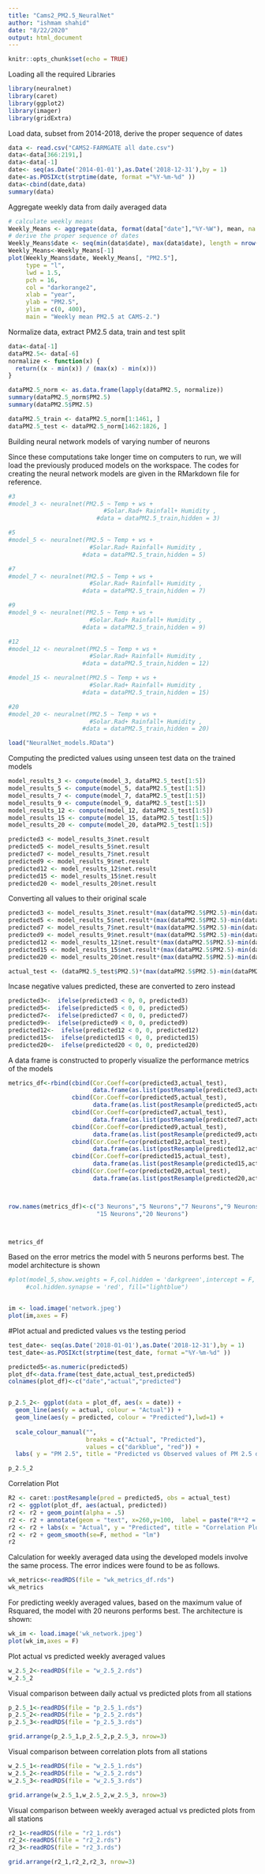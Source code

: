 ---
title: "Cams2_PM2.5_NeuralNet"
author: "ishmam shahid"
date: "8/22/2020"
output: html_document
---

```{r setup, include=FALSE}
knitr::opts_chunk$set(echo = TRUE)
```

Loading all the required Libraries
```{r, message=FALSE, warning=FALSE}
library(neuralnet)
library(caret)
library(ggplot2)
library(imager)
library(gridExtra)
```

Load data, subset from 2014-2018, derive the proper sequence of dates

```{r}
data <- read.csv("CAMS2-FARMGATE all date.csv")
data<-data[366:2191,]
data<-data[-1]
date<- seq(as.Date('2014-01-01'),as.Date('2018-12-31'),by = 1)
date<-as.POSIXct(strptime(date, format ="%Y-%m-%d" ))
data<-cbind(date,data)
summary(data)
```

Aggregate weekly data from daily averaged data
```{r,warning=FALSE}
# calculate weekly means
Weekly_Means <- aggregate(data, format(data["date"],"%Y-%W"), mean, na.rm = TRUE)
# derive the proper sequence of dates
Weekly_Means$date <- seq(min(data$date), max(data$date), length = nrow(Weekly_Means))
Weekly_Means<-Weekly_Means[-1]
plot(Weekly_Means$date, Weekly_Means[, "PM2.5"],
     type = "l",
     lwd = 1.5,
     pch = 16,
     col = "darkorange2",
     xlab = "year",
     ylab = "PM2.5",
     ylim = c(0, 400),
     main = "Weekly mean PM2.5 at CAMS-2.")
```



Normalize data, extract PM2.5 data, train and test split
```{r}
data<-data[-1]
dataPM2.5<- data[-6]
normalize <- function(x) {
  return((x - min(x)) / (max(x) - min(x)))
}

dataPM2.5_norm <- as.data.frame(lapply(dataPM2.5, normalize))
summary(dataPM2.5_norm$PM2.5)
summary(dataPM2.5$PM2.5)

dataPM2.5_train <- dataPM2.5_norm[1:1461, ]
dataPM2.5_test <- dataPM2.5_norm[1462:1826, ]
```
Building neural network models of varying number of neurons

Since these computations take longer time on computers to run, we will load the previously produced models on the workspace. The codes for creating the neural network models are given in the RMarkdown file for reference.
```{r,warning=FALSE,echo=FALSE}
#3
#model_3 <- neuralnet(PM2.5 ~ Temp + ws +
                           #Solar.Rad+ Rainfall+ Humidity ,
                         #data = dataPM2.5_train,hidden = 3)

#5
#model_5 <- neuralnet(PM2.5 ~ Temp + ws +
                       #Solar.Rad+ Rainfall+ Humidity ,
                     #data = dataPM2.5_train,hidden = 5)

#7
#model_7 <- neuralnet(PM2.5 ~ Temp + ws +
                       #Solar.Rad+ Rainfall+ Humidity ,
                     #data = dataPM2.5_train,hidden = 7)

#9
#model_9 <- neuralnet(PM2.5 ~ Temp + ws +
                       #Solar.Rad+ Rainfall+ Humidity ,
                     #data = dataPM2.5_train,hidden = 9)

#12
#model_12 <- neuralnet(PM2.5 ~ Temp + ws +
                       #Solar.Rad+ Rainfall+ Humidity ,
                     #data = dataPM2.5_train,hidden = 12)

#model_15 <- neuralnet(PM2.5 ~ Temp + ws +
                       #Solar.Rad+ Rainfall+ Humidity ,
                     #data = dataPM2.5_train,hidden = 15)

#20
#model_20 <- neuralnet(PM2.5 ~ Temp + ws +
                       #Solar.Rad+ Rainfall+ Humidity ,
                     #data = dataPM2.5_train,hidden = 20)
```

```{r,warning=FALSE}
load("NeuralNet_models.RData")
```


Computing the predicted values using unseen test data on the trained models
```{r,warning=FALSE}
model_results_3 <- compute(model_3, dataPM2.5_test[1:5])
model_results_5 <- compute(model_5, dataPM2.5_test[1:5])
model_results_7 <- compute(model_7, dataPM2.5_test[1:5])
model_results_9 <- compute(model_9, dataPM2.5_test[1:5])
model_results_12 <- compute(model_12, dataPM2.5_test[1:5])
model_results_15 <- compute(model_15, dataPM2.5_test[1:5])
model_results_20 <- compute(model_20, dataPM2.5_test[1:5])

predicted3 <- model_results_3$net.result
predicted5 <- model_results_5$net.result
predicted7 <- model_results_7$net.result
predicted9 <- model_results_9$net.result
predicted12 <- model_results_12$net.result
predicted15 <- model_results_15$net.result
predicted20 <- model_results_20$net.result
```

Converting all values to their original scale
```{r,warning=FALSE}
predicted3 <- model_results_3$net.result*(max(dataPM2.5$PM2.5)-min(dataPM2.5$PM2.5))+min(dataPM2.5$PM2.5)
predicted5 <- model_results_5$net.result*(max(dataPM2.5$PM2.5)-min(dataPM2.5$PM2.5))+min(dataPM2.5$PM2.5)
predicted7 <- model_results_7$net.result*(max(dataPM2.5$PM2.5)-min(dataPM2.5$PM2.5))+min(dataPM2.5$PM2.5)
predicted9 <- model_results_9$net.result*(max(dataPM2.5$PM2.5)-min(dataPM2.5$PM2.5))+min(dataPM2.5$PM2.5)
predicted12 <- model_results_12$net.result*(max(dataPM2.5$PM2.5)-min(dataPM2.5$PM2.5))+min(dataPM2.5$PM2.5)
predicted15 <- model_results_15$net.result*(max(dataPM2.5$PM2.5)-min(dataPM2.5$PM2.5))+min(dataPM2.5$PM2.5)
predicted20 <- model_results_20$net.result*(max(dataPM2.5$PM2.5)-min(dataPM2.5$PM2.5))+min(dataPM2.5$PM2.5)

actual_test <- (dataPM2.5_test$PM2.5)*(max(dataPM2.5$PM2.5)-min(dataPM2.5$PM2.5))+min(dataPM2.5$PM2.5)

```

Incase negative values predicted, these are converted to zero instead
```{r,warning=FALSE}
predicted3<-  ifelse(predicted3 < 0, 0, predicted3)
predicted5<-  ifelse(predicted5 < 0, 0, predicted5)
predicted7<-  ifelse(predicted7 < 0, 0, predicted7)
predicted9<-  ifelse(predicted9 < 0, 0, predicted9)
predicted12<-  ifelse(predicted12 < 0, 0, predicted12)
predicted15<-  ifelse(predicted15 < 0, 0, predicted15)
predicted20<-  ifelse(predicted20 < 0, 0, predicted20)
```

A data frame is constructed to properly visualize the performance metrics of the models
```{r,warning=FALSE}
metrics_df<-rbind(cbind(Cor.Coeff=cor(predicted3,actual_test),
                        data.frame(as.list(postResample(predicted3,actual_test)))),
                  cbind(Cor.Coeff=cor(predicted5,actual_test),
                        data.frame(as.list(postResample(predicted5,actual_test)))),
                  cbind(Cor.Coeff=cor(predicted7,actual_test),
                        data.frame(as.list(postResample(predicted7,actual_test)))),
                  cbind(Cor.Coeff=cor(predicted9,actual_test),
                        data.frame(as.list(postResample(predicted9,actual_test)))),
                  cbind(Cor.Coeff=cor(predicted12,actual_test),
                        data.frame(as.list(postResample(predicted12,actual_test)))),
                  cbind(Cor.Coeff=cor(predicted15,actual_test),
                        data.frame(as.list(postResample(predicted15,actual_test)))),
                  cbind(Cor.Coeff=cor(predicted20,actual_test),
                        data.frame(as.list(postResample(predicted20,actual_test)))))



row.names(metrics_df)<-c("3 Neurons","5 Neurons","7 Neurons","9 Neurons","12 Neurons",
                         "15 Neurons","20 Neurons")



metrics_df
```

Based on the error metrics the model with 5 neurons performs best. The model architecture is shown
```{r,warning=FALSE}
#plot(model_5,show.weights = F,col.hidden = 'darkgreen',intercept = F,
     #col.hidden.synapse = 'red', fill="lightblue")


im <- load.image('network.jpeg')
plot(im,axes = F)
```



#Plot actual and predicted values vs the testing period
```{r,warning=FALSE}
test_date<- seq(as.Date('2018-01-01'),as.Date('2018-12-31'),by = 1)
test_date<-as.POSIXct(strptime(test_date, format ="%Y-%m-%d" ))

predicted5<-as.numeric(predicted5)
plot_df<-data.frame(test_date,actual_test,predicted5)
colnames(plot_df)<-c("date","actual","predicted")


p_2.5_2<- ggplot(data = plot_df, aes(x = date)) +
  geom_line(aes(y = actual, colour = "Actual")) +
  geom_line(aes(y = predicted, colour = "Predicted"),lwd=1) +
  
  scale_colour_manual("", 
                      breaks = c("Actual", "Predicted"),
                      values = c("darkblue", "red")) +
  labs( y = "PM 2.5", title = "Predicted vs Observed values of PM 2.5 during 2018 in CAMS-2")

p_2.5_2
```


Correlation Plot
```{r,warning=FALSE}
R2 <- caret::postResample(pred = predicted5, obs = actual_test)
r2 <- ggplot(plot_df, aes(actual, predicted))
r2 <- r2 + geom_point(alpha = .5)
r2 <- r2 + annotate(geom = "text", x=260,y=100,  label = paste("R**2 = ", round(R2[2], 3)))
r2 <- r2 + labs(x = "Actual", y = "Predicted", title = "Correlation Plot")
r2 <- r2 + geom_smooth(se=F, method = "lm")
r2
```



Calculation for weekly averaged data using the developed models involve the same process. The error indices were found to be as follows. 
```{r,warning=FALSE}
wk_metrics<-readRDS(file = "wk_metrics_df.rds")
wk_metrics
```


For predicting weekly averaged values, based on the maximum value of Rsquared, the model with 20 neurons performs best. The architecture is shown:
```{r}
wk_im <- load.image('wk_network.jpeg')
plot(wk_im,axes = F)
```


Plot actual vs predicted weekly averaged values
```{r}
w_2.5_2<-readRDS(file = "w_2.5_2.rds")
w_2.5_2
```




Visual comparison between daily actual vs predicted plots from all stations
```{r}
p_2.5_1<-readRDS(file = "p_2.5_1.rds")
p_2.5_2<-readRDS(file = "p_2.5_2.rds")
p_2.5_3<-readRDS(file = "p_2.5_3.rds")

grid.arrange(p_2.5_1,p_2.5_2,p_2.5_3, nrow=3)

```



Visual comparison between correlation plots from all stations
```{r}
w_2.5_1<-readRDS(file = "w_2.5_1.rds")
w_2.5_2<-readRDS(file = "w_2.5_2.rds")
w_2.5_3<-readRDS(file = "w_2.5_3.rds")

grid.arrange(w_2.5_1,w_2.5_2,w_2.5_3, nrow=3)

```



Visual comparison between weekly averaged actual vs predicted plots from all stations
```{r,message=F}
r2_1<-readRDS(file = "r2_1.rds")
r2_2<-readRDS(file = "r2_2.rds")
r2_3<-readRDS(file = "r2_3.rds")

grid.arrange(r2_1,r2_2,r2_3, nrow=3)

```














